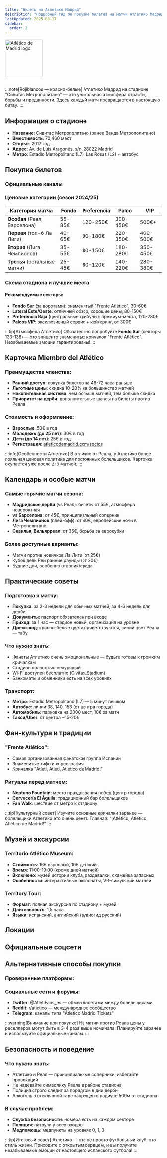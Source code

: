 ```yaml
---
title: "Билеты на Атлетико Мадрид"
description: "Подробный гид по покупке билетов на матчи Атлетико Мадрида на стадионе Сивитас Метрополитано"
lastUpdated: 2025-08-17
sidebar:
  order: 2
---
```



<img src="/teams/football/atletico-madrid.svg" alt="Atlético de Madrid logo" width="120" height="120" style="margin: 0 0 16px 0" />

:::note[Rojiblancos — красно-белые]
Атлетико Мадрид на стадионе "Сивитас Метрополитано" — это уникальная атмосфера страсти, борьбы и преданности. Здесь каждый матч превращается в настоящую битву.
:::

## Информация о стадионе

- **Название**: Сивитас Метрополитано (ранее Ванда Метрополитано)
- **Вместимость**: 70,460 мест  
- **Открыт**: 2017 год
- **Адрес**: Av. de Luis Aragonés, s/n, 28022 Madrid
- **Метро**: Estadio Metropolitano (L7), Las Rosas (L2) + автобус

## Покупка билетов

### Официальные каналы

<CardGrid>
  <LinkCard title="Официальный сайт Atlético" href="https://www.atleticodemadrid.com/entradas" />
  <LinkCard title="Приложение Atlético de Madrid" href="https://www.atleticodemadrid.com/fans/app-oficial" />
  <LinkCard title="Билетные кассы стадиона" href="https://maps.app.goo.gl/9QYx7H4B2nF3vJ8G8" />
</CardGrid>

### Ценовые категории (сезон 2024/25)

| Категория матча | Fondo | Preferencia | Palco | VIP |
|----------------|-------|-------------|-------|-----|
| **Особая** (Реал, Барселона) | 55-85€ | 120-250€ | 300-450€ | 500€+ |
| **Первая** (топ-6 Ла Лиги) | 40-65€ | 90-180€ | 220-350€ | 400-500€ |
| **Вторая** (Лига Чемпионов) | 35-55€ | 80-150€ | 180-280€ | 350-450€ |
| **Третья** (остальные матчи) | 25-45€ | 60-120€ | 140-220€ | 280-380€ |

### Схема стадиона и лучшие места

#### Рекомендуемые секторы:

- **Fondo Sur** (за воротами): знаменитый "Frente Atlético", 30-60€
- **Lateral Este/Oeste**: отличный обзор, хорошие цены, 80-150€  
- **Preferencia Baja** (центральные трибуны): премиум-места, 120-280€
- **Palcos VIP**: эксклюзивный сервис + кейтеринг, от 300€

:::tip[Атмосфера Атлетико]
Обязательно попробуйте **Fondo Sur** (секторы 133-138) — это эпицентр знаменитых кричалок "Frente Atlético". Незабываемые эмоции гарантированы!
:::

## Карточка Miembro del Atlético

### Преимущества членства:

- **Ранний доступ**: покупка билетов на 48-72 часа раньше
- **Льготные цены**: скидка 10-20% на большинство матчей
- **Накопительная система**: чем больше матчей, тем больше скидка
- **Приоритет на дерби**: дополнительные шансы на билеты против Реала

### Стоимость и оформление:

- **Взрослые**: 50€ в год  
- **Молодежь (до 25 лет)**: 30€ в год
- **Дети (до 14 лет)**: 25€ в год
- **Регистрация**: [atleticodemadrid.com/socios](https://www.atleticodemadrid.com/socios)

:::info[Особенности Атлетико]
В отличие от Реала, у Атлетико более лояльная ценовая политика для постоянных болельщиков. Карточка окупается уже после 2-3 матчей.
:::

## Календарь и особые матчи

### Самые горячие матчи сезона:

- **Мадридское дерби** (vs Реал): билеты от 55€, атмосфера невероятная
- **vs Барселона**: от 45€, принципиальный соперник  
- **Лига Чемпионов** (плей-офф): от 40€, европейские ночи в Метрополитано
- **Севилья, Вильярреал**: от 35€, борьба за еврокубки

### Более доступные варианты:

- Матчи против новичков Ла Лиги (от 25€)
- Кубок дель Рей ранние раунды (от 20€)
- Будние дни, особенно вторник/среда

## Практические советы

### Подготовка к матчу:

- **Покупка**: за 2-3 недели для обычных матчей, за 4-6 недель для дерби
- **Документы**: паспорт обязателен при входе
- **Приход**: за 1 час — стадион новый, организация на уровне
- **Дресс-код**: красно-белые цвета приветствуются, синий цвет Реала — табу

### Что нужно знать:

- Фанаты Атлетико очень эмоциональные — будьте готовы к громким кричалкам
- Стадион полностью некурящий
- Wi-Fi доступен бесплатно (Civitas_Stadium)
- Банкоматы и обменники есть на всех уровнях

### Транспорт:

- **Метро**: Estadio Metropolitano (L7) — 5 минут пешком
- **Автобус**: линии 38, 140, 153 (от центра города)
- **Автомобиль**: парковка на 2000 мест, 10€ за матч
- **Такси/Uber**: от центра ~15-20€

## Фан-культура и традиции

### "Frente Atlético":
- Самая организованная фанатская группа Испании
- Знаменитые тифо и хореография
- Кричалка "Atleti, Atleti, Atlético de Madrid!"

### Ритуалы перед матчем:
- **Neptuno Fountain**: место празднования побед (центр города)
- **Cervecería El Águila**: традиционный бар болельщиков
- **Fan Walk**: шествие от метро к стадиону

:::tip[Культурный совет]
Изучите основные кричалки заранее — болельщики Атлетико это очень ценят. Главная: "¡Atlético, Atlético, Atlético de Madrid!"
:::

## Музей и экскурсии

### Territorio Atlético Museum:
- **Стоимость**: 16€ взрослый, 10€ детский
- **Время**: 11:00-19:00 (кроме дней матчей)  
- **Включено**: музей истории клуба, раздевалки, скамейка запасных
- **Особенности**: интерактивные экспонаты, VR-симуляции матчей

### Territory Tour:
- **Формат**: полная экскурсия по стадиону + музей
- **Длительность**: 1,5 часа
- **Языки**: испанский, английский (аудиогид русский)

## Локации

<CardGrid>
  <LinkCard title="Стадион Civitas Metropolitano (карта)" href="https://maps.google.com/?q=Estadio+C%C3%ADvitas+Metropolitano" />
  <LinkCard title="Билетные кассы стадиона (карта)" href="https://maps.app.goo.gl/9QYx7H4B2nF3vJ8G8" />
  <LinkCard title="Territorio Atlético Museum (карта)" href="https://maps.google.com/?q=Territorio+Atl%C3%A9tico+Museum" />
</CardGrid>

## Официальные соцсети

<CardGrid>
  <LinkCard title="X (Twitter)" href="https://x.com/Atleti" />
  <LinkCard title="Instagram" href="https://instagram.com/atleticodemadrid" />
  <LinkCard title="Facebook" href="https://facebook.com/AtleticodeMadrid" />
  <LinkCard title="TikTok" href="https://www.tiktok.com/@atleticodemadrid" />
  <LinkCard title="YouTube" href="https://youtube.com/@atleti" />
</CardGrid>

## Альтернативные способы покупки

### Проверенные платформы:

<CardGrid>
  <LinkCard title="Fever" href="https://feverup.com/madrid/atletico-madrid-tickets" />
  <LinkCard title="Viagogo" href="https://www.viagogo.com/Sports-Tickets/Football/European-League/La-Liga-Tickets/Atletico-Madrid-Tickets" />
  <LinkCard title="StubHub España" href="https://www.stubhub.es/" />
  <LinkCard title="Entradas.com" href="https://www.entradas.com/" />
</CardGrid>

### Социальные сети и форумы:
- **Twitter**: @AtletiFans_es — обмен билетами между болельщиками
- **Reddit**: r/atletico — международное сообщество
- **Telegram**: каналы типа "Atletico Madrid Tickets"

:::warning[Внимание при покупке]
На матчи против Реала цены у реселлеров могут быть в 3-4 раза выше номинала. Планируйте заранее и используйте официальные каналы.
:::

## Безопасность и поведение

### Что нужно знать:
- Атлетико и Реал — принципиальные соперники, избегайте провокаций
- Не надевайте символику Реала в районе стадиона
- Полиция строго следит за порядком в дни дерби
- Алкоголь в стеклянной таре запрещен в радиусе 500м от стадиона

### В случае проблем:
- **Служба безопасности**: номера есть на каждом секторе
- **Полиция**: патрули у всех входов
- **Медпомощь**: медпункты на уровнях 0, 1, 3

:::tip[Итоговый совет]
Атлетико — это не просто футбольный клуб, это стиль жизни. Приходите с открытым сердцем, и вы получите незабываемые эмоции от настоящего испанского футбола!
:::